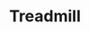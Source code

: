 ---
title: "Treadmill"
meta_title: "Treadmill craft"
description: "Craft de Treadmill"
rank: "a"
draft: false
name: "Treadmill"
recipe_img: "https://wiki.pokexgames.com/images/4/48/Treadmill.png"
level: 90
craft_time: 259200
result: 1
value_npc: 1
ingredients:
  - name: "Gear"
    quantity: 50
    item_img: "https://wiki.pokexgames.com/images/0/06/Gear.png"
    value_npc: 1
  - name: "Screw"
    quantity: 250
    item_img: "https://wiki.pokexgames.com/images/5/59/Screw.png"
    value_npc: 1
  - name: "Tire"
    quantity: 1
    item_img: "https://wiki.pokexgames.com/images/thumb/4/4c/Tire.png/30px-Tire.png"
    value_npc: 1
  - name: "Pony Saddle"
    quantity: 1
    item_img: "https://wiki.pokexgames.com/images/7/75/Pony_Saddle.png"
    value_npc: 1
  - name: "Horse Saddle"
    quantity: 1
    item_img: "https://wiki.pokexgames.com/images/b/be/Horse_Saddle.png"
    value_npc: 1
  - name: "Fins"
    quantity: 20
    item_img: "https://wiki.pokexgames.com/images/a/a7/Layer4.png"
    value_npc: 1
  - name: "Snow Skis"
    quantity: 20
    item_img: "https://wiki.pokexgames.com/images/4/48/Layer1.png"
    value_npc: 1
  - name: "Bull Tail"
    quantity: 35
    item_img: "https://wiki.pokexgames.com/images/1/1c/Bull_Tail.png"
    value_npc: 1
  - name: "Giant Piece of Fur"
    quantity: 50
    item_img: "https://wiki.pokexgames.com/images/a/a8/Giant_Piece_Of_Fur.png"
    value_npc: 1
  - name: "Scythe"
    quantity: 25
    item_img: "https://wiki.pokexgames.com/images/2/2f/Scythe1.png"
    value_npc: 1
  - name: "Platinum Bar"
    quantity: 12
    item_img: "https://wiki.pokexgames.com/images/d/d2/Platinum_Bar.png"
    value_npc: 1
---